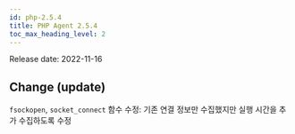 ```yaml
---
id: php-2.5.4
title: PHP Agent 2.5.4
toc_max_heading_level: 2
---
```



Release date: 2022-11-16

## Change (update)

`fsockopen`, `socket_connect` 함수 수정: 기존 연결 정보만 수집했지만 실행 시간을 추가 수집하도록 수정
